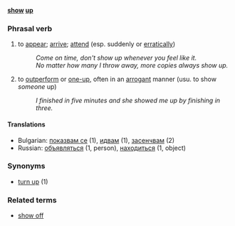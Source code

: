 '''[[show]] [[up]]''' 
=== Phrasal verb ===
# to [[appear]]; [[arrive]]; [[attend]] (esp. suddenly or [[erratic]]ally)
#: ''Come on time, don't show up whenever you feel like it.''
#: ''No matter how many I throw away, more copies always show up.''
# to [[outperform]] or [[one-up]], often in an [[arrogant]] manner (usu. to show ''someone'' up)
#: ''I finished in five minutes and she showed me up by finishing in three.''

==== Translations ====
*Bulgarian: [[показвам се]] (1), [[идвам]] (1), [[засенчвам]] (2)
*Russian: [[объявляться]] (1, person), [[находиться]] (1, object)

=== Synonyms ===
*[[turn up]] (1)

=== Related terms ===
*[[show off]]